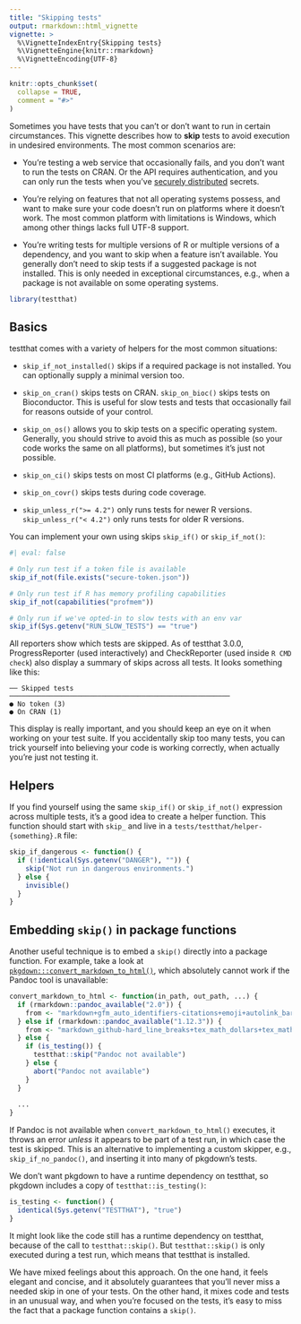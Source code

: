 ```yaml
---
title: "Skipping tests"
output: rmarkdown::html_vignette
vignette: >
  %\VignetteIndexEntry{Skipping tests}
  %\VignetteEngine{knitr::rmarkdown}
  %\VignetteEncoding{UTF-8}
---
```


```r
knitr::opts_chunk$set(
  collapse = TRUE,
  comment = "#>"
)
```

Sometimes you have tests that you can't or don't want to run in certain circumstances.
This vignette describes how to **skip** tests to avoid execution in undesired environments.
The most common scenarios are:

-   You're testing a web service that occasionally fails, and you don't want to run the tests on CRAN.
    Or the API requires authentication, and you can only run the tests when you've [securely distributed](https://gargle.r-lib.org/articles/articles/managing-tokens-securely.html) secrets.

-   You're relying on features that not all operating systems possess, and want to make sure your code doesn't run on platforms where it doesn't work.
    The most common platform with limitations is Windows, which among other things lacks full UTF-8 support.

-   You're writing tests for multiple versions of R or multiple versions of a dependency, and you want to skip when a feature isn't available.
    You generally don't need to skip tests if a suggested package is not installed.
    This is only needed in exceptional circumstances, e.g., when a package is not available on some operating systems.

```r
library(testthat)
```

## Basics

testthat comes with a variety of helpers for the most common situations:

-   `skip_if_not_installed()` skips if a required package is not installed. You can optionally supply a minimal version too.

-   `skip_on_cran()` skips tests on CRAN. `skip_on_bioc()` skips tests on Bioconductor.
    This is useful for slow tests and tests that occasionally fail for reasons outside of your control.

-   `skip_on_os()` allows you to skip tests on a specific operating system.
    Generally, you should strive to avoid this as much as possible (so your code works the same on all platforms), but sometimes it's just not possible.

-   `skip_on_ci()` skips tests on most CI platforms (e.g., GitHub Actions).

-   `skip_on_covr()` skips tests during code coverage.

-   `skip_unless_r(">= 4.2")` only runs tests for newer R versions. 
    `skip_unless_r("< 4.2")` only runs tests for older R versions.

You can implement your own using skips `skip_if()` or `skip_if_not()`:

```r
#| eval: false

# Only run test if a token file is available
skip_if_not(file.exists("secure-token.json"))

# Only run test if R has memory profiling capabilities
skip_if_not(capabilities("profmem"))

# Only run if we've opted-in to slow tests with an env var
skip_if(Sys.getenv("RUN_SLOW_TESTS") == "true")
```

All reporters show which tests are skipped.
As of testthat 3.0.0, ProgressReporter (used interactively) and CheckReporter (used inside `R CMD check`) also display a summary of skips across all tests.
It looks something like this:

```         
── Skipped tests  ───────────────────────────────────────────────────────
● No token (3)
● On CRAN (1)
```

This display is really important, and you should keep an eye on it when working on your test suite. If you accidentally skip too many tests, you can trick yourself into believing your code is working correctly, when actually you're just not testing it.

## Helpers

If you find yourself using the same `skip_if()` or `skip_if_not()` expression across multiple tests, it's a good idea to create a helper function.
This function should start with `skip_` and live in a `tests/testthat/helper-{something}.R` file:

```r
skip_if_dangerous <- function() {
  if (!identical(Sys.getenv("DANGER"), "")) {
    skip("Not run in dangerous environments.")
  } else {
    invisible()
  }
}
```

## Embedding `skip()` in package functions

Another useful technique is to embed a `skip()` directly into a package function.
For example, take a look at [`pkgdown:::convert_markdown_to_html()`](https://github.com/r-lib/pkgdown/blob/v2.0.7/R/markdown.R#L95-L106), which absolutely cannot work if the Pandoc tool is unavailable:

```r
convert_markdown_to_html <- function(in_path, out_path, ...) {
  if (rmarkdown::pandoc_available("2.0")) {
    from <- "markdown+gfm_auto_identifiers-citations+emoji+autolink_bare_uris"
  } else if (rmarkdown::pandoc_available("1.12.3")) {
    from <- "markdown_github-hard_line_breaks+tex_math_dollars+tex_math_single_backslash+header_attributes"
  } else {
    if (is_testing()) {
      testthat::skip("Pandoc not available")
    } else {
      abort("Pandoc not available")
    }
  }
  
  ...
}
```

If Pandoc is not available when `convert_markdown_to_html()` executes, it throws an error *unless* it appears to be part of a test run, in which case the test is skipped.
This is an alternative to implementing a custom skipper, e.g., `skip_if_no_pandoc()`, and inserting it into many of pkgdown's tests.

We don't want pkgdown to have a runtime dependency on testthat, so pkgdown includes a copy of `testthat::is_testing()`:

```r
is_testing <- function() {
  identical(Sys.getenv("TESTTHAT"), "true")
}
```

It might look like the code still has a runtime dependency on testthat, because of the call to `testthat::skip()`.
But `testthat::skip()` is only executed during a test run, which means that testthat is installed.

We have mixed feelings about this approach.
On the one hand, it feels elegant and concise, and it absolutely guarantees that you'll never miss a needed skip in one of your tests.
On the other hand, it mixes code and tests in an unusual way, and when you're focused on the tests, it's easy to miss the fact that a package function contains a `skip()`.
